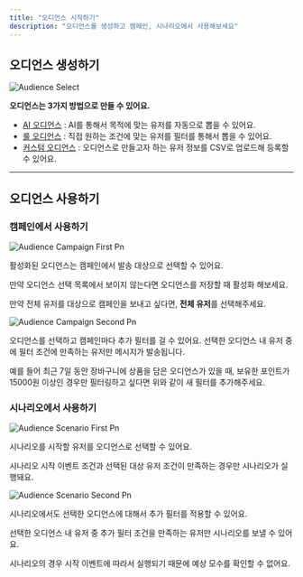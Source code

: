 ```yaml
---
title: "오디언스 시작하기"
description: "오디언스를 생성하고 캠페인, 시나리오에서 사용해보세요"
---
```


## 오디언스 생성하기

![Audience Select](/images/audience_select.png)

**오디언스는 3가지 방법으로 만들 수 있어요.**

- [AI 오디언스](/4.audience/ai_audience) : AI를 통해서 목적에 맞는 유저를 자동으로 뽑을 수 있어요.
- [룰 오디언스](/4.audience/rule_audience) : 직접 원하는 조건에 맞는 유저를 필터를 통해서 뽑을 수 있어요.
- [커스텀 오디언스](/4.audience/custom_audience) : 오디언스로 만들고자 하는 유저 정보를 CSV로 업로드해 등록할 수 있어요.

---

## 오디언스 사용하기

### 캠페인에서 사용하기

![Audience Campaign First Pn](/images/audience_campaign_first.png)

활성화된 오디언스는 캠페인에서 발송 대상으로 선택할 수 있어요.

만약 오디언스 선택 목록에서 보이지 않는다면 오디언스를 저장할 때 활성화 해보세요.

만약 전체 유저를 대상으로 캠페인을 보내고 싶다면, **전체 유저**를 선택해주세요.

![Audience Campaign Second Pn](/images/audience_campaign_second.png)

오디언스를 선택하고 캠페인마다 추가 필터를 걸 수 있어요. 선택한 오디언스 내 유저 중에 필터 조건에 만족하는 유저만 메시지가 발송됩니다.

예를 들어 최근 7일 동안 장바구니에 상품을 담은 오디언스가 있을 때, 보유한 포인트가 15000원 이상인 경우만 필터링하고 싶다면 위와 같이 새 필터를 추가해주세요.

### 시나리오에서 사용하기

![Audience Scenario First Pn](/images/audience_scenario_first.png)

시나리오를 시작할 유저를 오디언스로 선택할 수 있어요.

시나리오 시작 이벤트 조건과 선택된 대상 유저 조건이 만족하는 경우만 시나리오가 실행돼요.

![Audience Scenario Second Pn](/images/audience_scenario_second.png)

시나리오에서도 선택한 오디언스에 대해서 추가 필터를 적용할 수 있어요.

선택한 오디언스 내 유저 중 추가 필터 조건을 만족하는 유저만 시나리오를 보낼 수 있어요.

시나리오의 경우 시작 이벤트에 따라서 실행되기 때문에 예상 모수를 확인할 수 없어요.